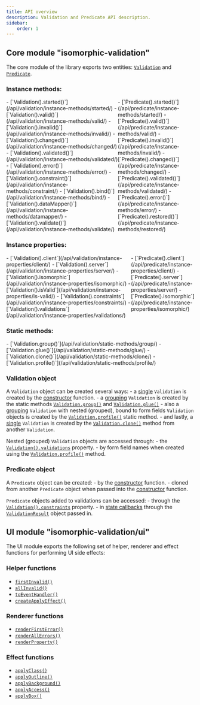 ```yaml
---
title: API overview
description: Validation and Predicate API description.
sidebar:
    order: 1
---
```


## Core module "isomorphic-validation"

The core module of the library exports two entities: [`Validation`](/api/validation/constructor/) and [`Predicate`](/api/predicate/constructor/).

### Instance methods:

<div style="display: flex">
<span>
- [`Validation().started()`](/api/validation/instance-methods/started/)
- [`Validation().valid()`](/api/validation/instance-methods/valid/)
- [`Validation().invalid()`](/api/validation/instance-methods/invalid/)
- [`Validation().changed()`](/api/validation/instance-methods/changed/)
- [`Validation().validated()`](/api/validation/instance-methods/validated/)
- [`Validation().error()`](/api/validation/instance-methods/error/)
- [`Validation().constraint()`](/api/validation/instance-methods/constraint/)
- [`Validation().bind()`](/api/validation/instance-methods/bind/)
- [`Validation().dataMapper()`](/api/validation/instance-methods/datamapper/)
- [`Validation().validate()`](/api/validation/instance-methods/validate/)
</span>
<span>
- [`Predicate().started()`](/api/predicate/instance-methods/started/)
- [`Predicate().valid()`](/api/predicate/instance-methods/valid/)
- [`Predicate().invalid()`](/api/predicate/instance-methods/invalid/)
- [`Predicate().changed()`](/api/predicate/instance-methods/changed/)
- [`Predicate().validated()`](/api/predicate/instance-methods/validated/)
- [`Predicate().error()`](/api/predicate/instance-methods/error/)
- [`Predicate().restored()`](/api/predicate/instance-methods/restored/)
</span>
</div>

### Instance properties:

<div style="display: flex">
<span>
- [`Validation().client`](/api/validation/instance-properties/client/)
- [`Validation().server`](/api/validation/instance-properties/server/)
- [`Validation().isomorphic`](/api/validation/instance-properties/isomorphic/)
- [`Validation().isValid`](/api/validation/instance-properties/is-valid/)
- [`Validation().constraints`](/api/validation/instance-properties/constraints/)
- [`Validation().validations`](/api/validation/instance-properties/validations/)
</span>
<span>
- [`Predicate().client`](/api/predicate/instance-properties/client/)
- [`Predicate().server`](/api/predicate/instance-properties/server/)
- [`Predicate().isomorphic`](/api/predicate/instance-properties/isomorphic/)
</span>
</div>

### Static methods:

<div style="display: flex">
<span>
- [`Validation.group()`](/api/validation/static-methods/group/)
- [`Validation.glue()`](/api/validation/static-methods/glue/)
- [`Validation.clone()`](/api/validation/static-methods/clone/)
- [`Validation.profile()`](/api/validation/static-methods/profile/)
</span>
</div>

### Validation object

A `Validation` object can be created several ways:
    - a [single](/concept/single-validation/) `Validation` is created by the [constructor](/api/validation/constructor/) function.
    - a [grouping](/concept/grouping-validations/) `Validation` is created by the static methods [`Validation.group()`](/api/validation/static-methods/group/) and [`Validation.glue()`](/api/validation/static-methods/glue/)
    - also a [grouping](/concept/grouping-validations/) `Validation` with nested (grouped), bound to form fields `Validation` objects is created by the [`Validation.profile()`](/api/validation/static-methods/profile/) static method.
    - and lastly, a [single](/concept/single-validation/) `Validation` is created by the [`Validation.clone()`](/api/validation/static-methods/clone/) method from another `Validation`.

Nested (grouped) `Validation` objects are accessed through: 
    - the [`Validation().validations`](/api/validation/instance-properties/validations/) property.
    - by form field names when created using the [`Validation.profile()`](/api/validation/static-methods/profile/) method.

### Predicate object

A `Predicate` object can be created:
    - by the [constructor](/api/predicate/constructor/) function.
    - cloned from another `Predicate` object when passed into the [constructor](/api/predicate/constructor/#cloning-a-predicate) function.

`Predicate` objects added to validations can be accessed:
    - through the [`Validation().constraints`](/api/validation/instance-properties/constraints/) property.
    - in [state callbacks](/concept/state-callbacks/) through the [`ValidationResult`](/api/validation-result/) object passed in.

## UI module "isomorphic-validation/ui"

The UI module exports the following set of helper, renderer and effect functions for performing UI side effects:

### Helper functions

- [`firstInvalid()`](/api/ui/helper-functions/first-invalid/)
- [`allInvalid()`](/api/ui/helper-functions/all-invalid/)
- [`toEventHandler()`](/api/ui/helper-functions/to-event-handler/)
- [`createApplyEffect()`](/api/ui/helper-functions/create-apply-effect/)

### Renderer functions 

- [`renderFirstError()`](/api/ui/renderer-functions/render-first-error/)
- [`renderAllErrors()`](/api/ui/renderer-functions/render-all-errors/)
- [`renderProperty()`](/api/ui/renderer-functions/render-property/)

### Effect functions

- [`applyClass()`](/api/ui/effect-functions/apply-class/)
- [`applyOutline()`](/api/ui/effect-functions/apply-outline/)
- [`applyBackground()`](/api/ui/effect-functions/apply-background/)
- [`applyAccess()`](/api/ui/effect-functions/apply-access/)
- [`applyBox()`](/api/ui/effect-functions/apply-box/)